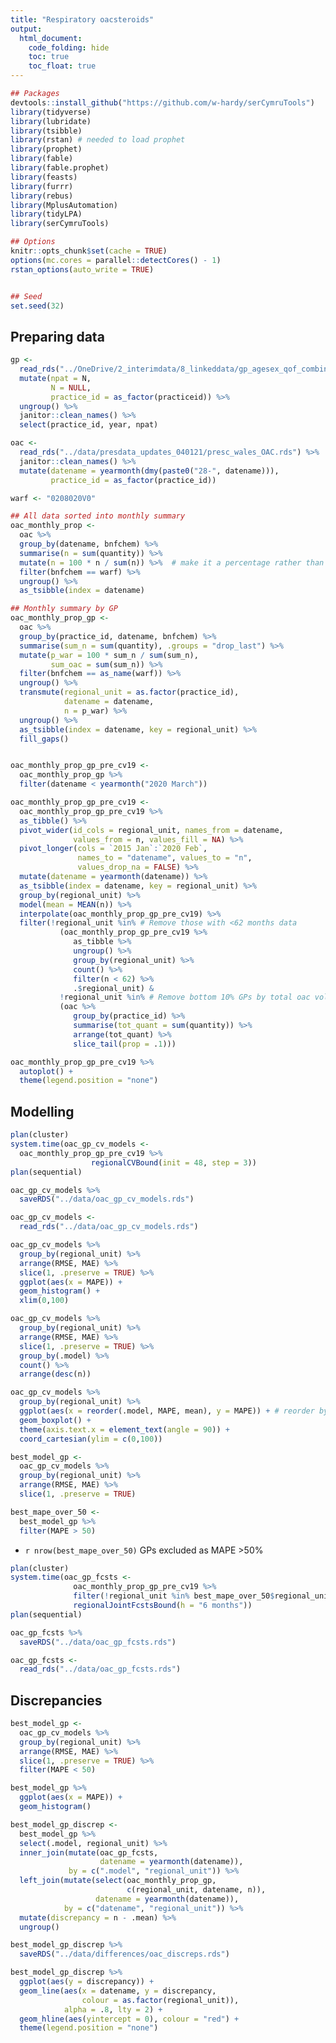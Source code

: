 ```yaml
---
title: "Respiratory oacsteroids"
output: 
  html_document:
    code_folding: hide
    toc: true
    toc_float: true
---
```


```r
## Packages
devtools::install_github("https://github.com/w-hardy/serCymruTools")
library(tidyverse)
library(lubridate)
library(tsibble)
library(rstan) # needed to load prophet
library(prophet)
library(fable)
library(fable.prophet)
library(feasts)
library(furrr)
library(rebus)
library(MplusAutomation)
library(tidyLPA)
library(serCymruTools)

## Options
knitr::opts_chunk$set(cache = TRUE)
options(mc.cores = parallel::detectCores() - 1)
rstan_options(auto_write = TRUE)


## Seed
set.seed(32)

```

## Preparing data

```r
gp <- 
  read_rds("../OneDrive/2_interimdata/8_linkeddata/gp_agesex_qof_combined.rds") %>% 
  mutate(npat = N,
         N = NULL,
         practice_id = as_factor(practiceid)) %>% 
  ungroup() %>% 
  janitor::clean_names() %>% 
  select(practice_id, year, npat)

oac <- 
  read_rds("../data/presdata_updates_040121/presc_wales_OAC.rds") %>% 
  janitor::clean_names() %>% 
  mutate(datename = yearmonth(dmy(paste0("28-", datename))),
         practice_id = as_factor(practice_id))

warf <- "0208020V0"

## All data sorted into monthly summary
oac_monthly_prop <- 
  oac %>% 
  group_by(datename, bnfchem) %>% 
  summarise(n = sum(quantity)) %>% 
  mutate(n = 100 * n / sum(n)) %>%  # make it a percentage rather than proportion
  filter(bnfchem == warf) %>% 
  ungroup() %>%
  as_tsibble(index = datename)

## Monthly summary by GP
oac_monthly_prop_gp <- 
  oac %>% 
  group_by(practice_id, datename, bnfchem) %>% 
  summarise(sum_n = sum(quantity), .groups = "drop_last") %>% 
  mutate(p_war = 100 * sum_n / sum(sum_n),
         sum_oac = sum(sum_n)) %>% 
  filter(bnfchem == as_name(warf)) %>% 
  ungroup() %>% 
  transmute(regional_unit = as.factor(practice_id),
            datename = datename,
            n = p_war) %>%
  ungroup() %>%
  as_tsibble(index = datename, key = regional_unit) %>% 
  fill_gaps() 


oac_monthly_prop_gp_pre_cv19 <- 
  oac_monthly_prop_gp %>% 
  filter(datename < yearmonth("2020 March"))

oac_monthly_prop_gp_pre_cv19 <- 
  oac_monthly_prop_gp_pre_cv19 %>% 
  as_tibble() %>% 
  pivot_wider(id_cols = regional_unit, names_from = datename,
              values_from = n, values_fill = NA) %>% 
  pivot_longer(cols = `2015 Jan`:`2020 Feb`, 
               names_to = "datename", values_to = "n", 
               values_drop_na = FALSE) %>% 
  mutate(datename = yearmonth(datename)) %>% 
  as_tsibble(index = datename, key = regional_unit) %>% 
  group_by(regional_unit) %>% 
  model(mean = MEAN(n)) %>% 
  interpolate(oac_monthly_prop_gp_pre_cv19) %>% 
  filter(!regional_unit %in% # Remove those with <62 months data
           (oac_monthly_prop_gp_pre_cv19 %>% 
              as_tibble %>% 
              ungroup() %>% 
              group_by(regional_unit) %>% 
              count() %>% 
              filter(n < 62) %>% 
              .$regional_unit) &
           !regional_unit %in% # Remove bottom 10% GPs by total oac volume 
           (oac %>% 
              group_by(practice_id) %>% 
              summarise(tot_quant = sum(quantity)) %>% 
              arrange(tot_quant) %>% 
              slice_tail(prop = .1))) 
```


```r
oac_monthly_prop_gp_pre_cv19 %>% 
  autoplot() +
  theme(legend.position = "none")
```


## Modelling


```r
plan(cluster)
system.time(oac_gp_cv_models <-
  oac_monthly_prop_gp_pre_cv19 %>%
                  regionalCVBound(init = 48, step = 3))
plan(sequential)

oac_gp_cv_models %>%
  saveRDS("../data/oac_gp_cv_models.rds")

oac_gp_cv_models <- 
  read_rds("../data/oac_gp_cv_models.rds")

oac_gp_cv_models %>% 
  group_by(regional_unit) %>% 
  arrange(RMSE, MAE) %>% 
  slice(1, .preserve = TRUE) %>% 
  ggplot(aes(x = MAPE)) +
  geom_histogram() +
  xlim(0,100)

oac_gp_cv_models %>% 
  group_by(regional_unit) %>% 
  arrange(RMSE, MAE) %>% 
  slice(1, .preserve = TRUE) %>% 
  group_by(.model) %>% 
  count() %>% 
  arrange(desc(n))

oac_gp_cv_models %>% 
  group_by(regional_unit) %>% 
  ggplot(aes(x = reorder(.model, MAPE, mean), y = MAPE)) + # reorder by mean of y
  geom_boxplot() +
  theme(axis.text.x = element_text(angle = 90)) +
  coord_cartesian(ylim = c(0,100))

```


```r
best_model_gp <- 
  oac_gp_cv_models %>% 
  group_by(regional_unit) %>% 
  arrange(RMSE, MAE) %>% 
  slice(1, .preserve = TRUE)

best_mape_over_50 <- 
  best_model_gp %>% 
  filter(MAPE > 50)

```

* `r nrow(best_mape_over_50)` GPs excluded as MAPE >50%

```r
plan(cluster)
system.time(oac_gp_fcsts <-
              oac_monthly_prop_gp_pre_cv19 %>%
              filter(!regional_unit %in% best_mape_over_50$regional_unit) %>%
              regionalJointFcstsBound(h = "6 months"))
plan(sequential)

oac_gp_fcsts %>%
  saveRDS("../data/oac_gp_fcsts.rds")

oac_gp_fcsts <- 
  read_rds("../data/oac_gp_fcsts.rds")

```


## Discrepancies

```r
best_model_gp <- 
  oac_gp_cv_models %>% 
  group_by(regional_unit) %>% 
  arrange(RMSE, MAE) %>% 
  slice(1, .preserve = TRUE) %>% 
  filter(MAPE < 50)

best_model_gp %>% 
  ggplot(aes(x = MAPE)) + 
  geom_histogram()

best_model_gp_discrep <- 
  best_model_gp %>% 
  select(.model, regional_unit) %>% 
  inner_join(mutate(oac_gp_fcsts,
                    datename = yearmonth(datename)), 
             by = c(".model", "regional_unit")) %>%
  left_join(mutate(select(oac_monthly_prop_gp, 
                          c(regional_unit, datename, n)), 
                   datename = yearmonth(datename)),
            by = c("datename", "regional_unit")) %>% 
  mutate(discrepancy = n - .mean) %>% 
  ungroup()

best_model_gp_discrep %>% 
  saveRDS("../data/differences/oac_discreps.rds")

best_model_gp_discrep %>% 
  ggplot(aes(y = discrepancy)) +
  geom_line(aes(x = datename, y = discrepancy, 
                colour = as.factor(regional_unit)),
            alpha = .8, lty = 2) +
  geom_hline(aes(yintercept = 0), colour = "red") +
  theme(legend.position = "none")

```
